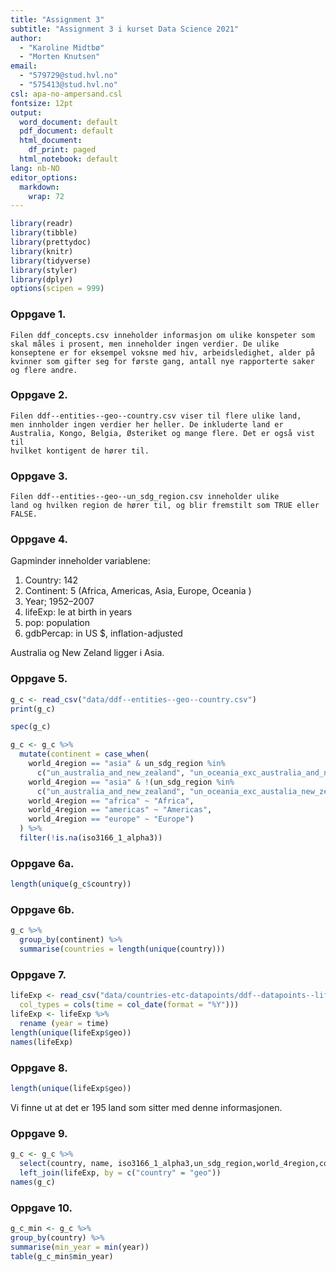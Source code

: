```yaml
---
title: "Assignment 3"
subtitle: "Assignment 3 i kurset Data Science 2021"
author: 
  - "Karoline Midtbø"
  - "Morten Knutsen" 
email: 
  - "579729@stud.hvl.no" 
  - "575413@stud.hvl.no"
csl: apa-no-ampersand.csl
fontsize: 12pt
output:
  word_document: default
  pdf_document: default
  html_document:
    df_print: paged
  html_notebook: default  
lang: nb-NO
editor_options: 
  markdown: 
    wrap: 72
---
```

```r
library(readr)
library(tibble)
library(prettydoc)
library(knitr)
library(tidyverse)
library(styler)
library(dplyr)
options(scipen = 999)
```


### Oppgave 1.

    Filen ddf_concepts.csv inneholder informasjon om ulike konspeter som
    skal måles i prosent, men inneholder ingen verdier. De ulike
    konseptene er for eksempel voksne med hiv, arbeidsledighet, alder på
    kvinner som gifter seg for første gang, antall nye rapporterte saker
    og flere andre.

### Oppgave 2.

    Filen ddf--entities--geo--country.csv viser til flere ulike land,
    men innholder ingen verdier her heller. De inkluderte land er
    Australia, Kongo, Belgia, Østeriket og mange flere. Det er også vist til
    hvilket kontigent de hører til.

### Oppgave 3.

    Filen ddf--entities--geo--un_sdg_region.csv inneholder ulike
    land og hvilken region de hører til, og blir fremstilt som TRUE eller FALSE.

### Oppgave 4.

Gapminder inneholder variablene:

1. Country: 142 
2. Continent: 5 (Africa, Americas, Asia, Europe, Oceania )
3. Year; 1952–2007
4. lifeExp: le at birth in years
5. pop: population
6. gdbPercap: in US $, inflation-adjusted

Australia og New Zeland ligger i Asia.

### Oppgave 5.
```r
g_c <- read_csv("data/ddf--entities--geo--country.csv")
print(g_c)
```

```r
spec(g_c)
```

```r
g_c <- g_c %>%
  mutate(continent = case_when(
    world_4region == "asia" & un_sdg_region %in% 
      c("un_australia_and_new_zealand", "un_oceania_exc_australia_and_new_zealand") ~ "Oceania",
    world_4region == "asia" & !(un_sdg_region %in% 
      c("un_australia_and_new_zealand", "un_oceania_exc_austalia_new_zealand")) ~ "Asia",
    world_4region == "africa" ~ "Africa",
    world_4region == "americas" ~ "Americas",
    world_4region == "europe" ~ "Europe")
  ) %>% 
  filter(!is.na(iso3166_1_alpha3))
```


### Oppgave 6a.
```r
length(unique(g_c$country))
```

### Oppgave 6b.
```r
g_c %>% 
  group_by(continent) %>%
  summarise(countries = length(unique(country)))
```
### Oppgave 7.

```r
lifeExp <- read_csv("data/countries-etc-datapoints/ddf--datapoints--life_expectancy_years--by--geo--time.csv", 
  col_types = cols(time = col_date(format = "%Y")))
lifeExp <- lifeExp %>% 
  rename (year = time)
length(unique(lifeExp$geo))
names(lifeExp)
```


### Oppgave 8.
```r
length(unique(lifeExp$geo))
```

Vi finne ut at det er 195 land som sitter med denne informasjonen.

### Oppgave 9.

```r
g_c <- g_c %>%
  select(country, name, iso3166_1_alpha3,un_sdg_region,world_4region,continent,world_6region) %>%
  left_join(lifeExp, by = c("country" = "geo"))
names(g_c)
```

### Oppgave 10.

```r
g_c_min <- g_c %>% 
group_by(country) %>%
summarise(min_year = min(year))
table(g_c_min$min_year)
```







